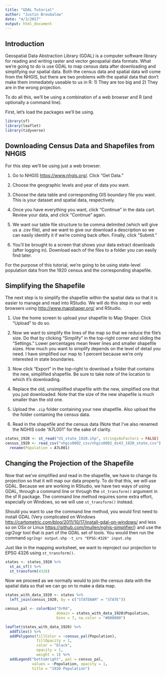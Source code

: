 ```yaml
---
title: "GDAL Tutorial"
author: "Justin Broubalow"
date: "4/3/2017"
output: html_document
---
```

## Introduction

Geospatial Data Abstraction Library (GDAL) is a computer software library for reading and writing raster and vector geospatial data formats. What we're going to do is use GDAL to map census data after downloading and simplifying our spatial data. Both the census data and spatial data will come from the NHGIS, but there are two problems with the spatial data that don't make them immediately useable to us in R: 1) They are too big and 2) They are in the wrong projection.

To do all this, we'll be using a combination of a web browser and R (and optionally a command line).

First, let's load the packages we'll be using.

```r
library(sf)
library(leaflet)
library(tidyverse)
```

## Downloading Census Data and Shapefiles from NHGIS

For this step we'll be using just a web browser.

1. Go to NHGIS <https://www.nhgis.org/>. Click "Get Data."

2. Choose the geographic levels and year of data you want.

3. Choose the data table and corresponding GIS boundary file you want. This is your dataset and spatial data, respectively.

4. Once you have everything you want, click "Continue" in the data cart. Review your data, and click "Continue" again.

5. We want our table file structure to be comma delimited (which will give us a .csv file), and we want to give our download a description so we can easily identify it if we're coming back often. Finally, click "Submit."

6. You'll be brought to a screen that shows your data extract downloads (after logging in). Download each of the files to a folder you can easily find later.

For the purpose of this tutorial, we're going to be using state-level population data from the 1920 census and the corresponding shapefile.

## Simplifying the Shapefile

The next step is to simplify the shapefile within the spatial data so that it is easier to manage and read into RStudio. We will do this step in our web browsers using <http://www.mapshaper.org/> and RStudio.

1. Use the home screen to upload your shapefile to Map Shaper. Click "Upload" to do so.

2. Now we want to simplify the lines of the map so that we reduce the file's size. Do that by clicking "Simplify" in the top-right corner and sliding the "Settings." Lower percentages mean fewer lines and smaller shapefile sizes. How much you want to simplify depends on the level of detail you need. I have simplified our map to 1 percent because we're only interested in state boundaries.

3. Now click "Export" in the top-right to download a folder that contains the new, simplified shapefile. Be sure to take note of the location to which it's downloading.

4. Replace the old, unsimplified shapefile with the new, simplified one that you just downloaded. Note that the size of the new shapefile is much smaller than the old one.

5. Upload the `.zip` folder containing your new shapefile. Also upload the the folder containing the census data.

6. Read in the shapefile and the census data (Note that I've also renamed the NGHIS code "A7L001" for the sake of clarity.

```r
states_1920 <- st_read("US_state_1920.shp", stringsAsFactors = FALSE)
census_1920 <- read_csv("nhgis0002_csv/nhgis0002_ds43_1920_state.csv") %>% 
  rename(Population = A7L001)
```


## Changing the Projection of the Shapefile

Now that we've simplified and read in the shapefile, we have to change its projection so that it will map our data properly. To do that this, we will use GDAL. Because we are working in RStudio, we have two ways of using GDAL, through a command line or through the `st_transform()` argument in the sf R package. The command line method requires some extra effort, especially on Windows, so we will use `st_transform()` instead. 

Should you want to use the command line method, you would first need to install GDAL (Very complicated on Windows <http://cartometric.com/blog/2011/10/17/install-gdal-on-windows/> and less so on OSx or Linux <https://github.com/lmullen/nghis-simplifier/>) and use the ogr2ogr tool that is part of the GDAL set of tools. You would then run the command `ogr2ogr output.shp -t_srs "EPSG:4326" input.shp`

Just like in the mapping worksheet, we want to reproject our projection to EPSG 4326 using `st_transform()`.

```r
states <- states_1920 %>% 
  st_as_sf() %>% 
  st_transform(4326)
```

Now we proceed as we normally would to join the census data with the spatial data so that we can go on to make a data map.

```r
states_with_data_1920 <- states %>% 
  left_join(census_1920, by = c("STATENAM" = "STATE"))

census_pal <- colorBin("OrRd",
                       domain = states_with_data_1920$Population,
                       bins = 7, na.color = "#808080")

leaflet(states_with_data_1920) %>% 
  addTiles() %>% 
  addPolygons(fillColor = ~census_pal(Population),
              fillOpacity = 1,
              color = "black",
              opacity = 1,
              weight = 1) %>% 
  addLegend("bottomright", pal = census_pal,
            values = ~Population, opacity = 1,
            title = "1920 Population")
```



